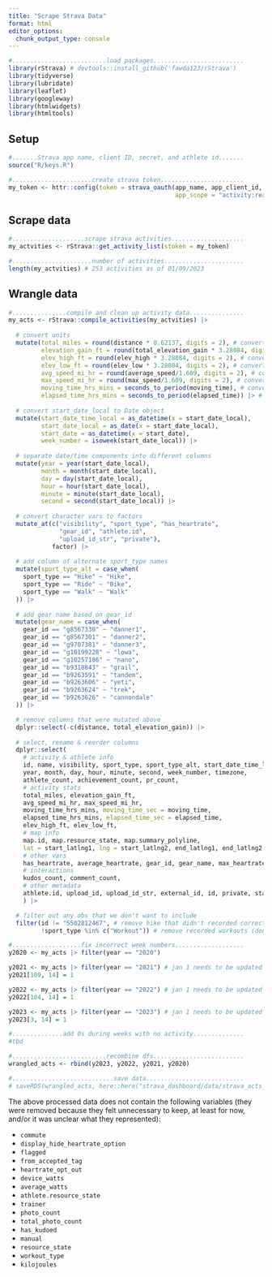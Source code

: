 ```yaml
---
title: "Scrape Strava Data"
format: html
editor_options: 
  chunk_output_type: console
---
```


```r
#..........................load packages.........................
library(rStrava) # devtools::install_github('fawda123/rStrava')
library(tidyverse)
library(lubridate)
library(leaflet)
library(googleway)
library(htmlwidgets)
library(htmltools)
```

## Setup

```r
#.......Strava app name, client ID, secret, and athlete id.......
source("R/keys.R")

#......................create strava token.......................
my_token <- httr::config(token = strava_oauth(app_name, app_client_id, app_secret,
                                              app_scope = "activity:read_all"))
```

## Scrape data

```r
#....................scrape strava activities....................
my_actvities <- rStrava::get_activity_list(stoken = my_token)

#......................number of activities......................
length(my_actvities) # 253 activities as of 01/09/2023
```

## Wrangle data

```r
#...............compile and clean up activity data...............
my_acts <- rStrava::compile_activities(my_actvities) |> 
  
  # convert units
  mutate(total_miles = round(distance * 0.62137, digits = 2), # convert km to miles
         elevation_gain_ft = round(total_elevation_gain * 3.28084, digits = 2), # convert meters to ft
         elev_high_ft = round(elev_high * 3.28084, digits = 2), # convert meters to ft
         elev_low_ft = round(elev_low * 3.28084, digits = 2), # convert meters to ft
         avg_speed_mi_hr = round(average_speed/1.609, digits = 2), # convert km/hr to mi/hr 
         max_speed_mi_hr = round(max_speed/1.609, digits = 2), # convert km/hr to mi/hr 
         moving_time_hrs_mins = seconds_to_period(moving_time), # convert sec to hr/min/sec
         elapsed_time_hrs_mins = seconds_to_period(elapsed_time)) |> # convert sec to hr/min/sec
  
  # convert start_date_local to Date object
  mutate(start_date_time_local = as_datetime(x = start_date_local),
         start_date_local = as_date(x = start_date_local),
         start_date = as_datetime(x = start_date),
         week_number = isoweek(start_date_local)) |> 
  
  # separate date/time components into different columns
  mutate(year = year(start_date_local), 
         month = month(start_date_local), 
         day = day(start_date_local), 
         hour = hour(start_date_local),
         minute = minute(start_date_local),
         second = second(start_date_local)) |> 
  
  # convert character vars to factors 
  mutate_at(c("visibility", "sport_type", "has_heartrate", 
              "gear_id", "athlete.id", 
              "upload_id_str", "private"), 
            factor) |> 
  
  # add column of alternate sport_type names
  mutate(sport_type_alt = case_when(
    sport_type == "Hike" ~ "Hike",
    sport_type == "Ride" ~ "Bike",
    sport_type == "Walk" ~ "Walk"
  )) |> 
  
  # add gear name based on gear_id
  mutate(gear_name = case_when(
    gear_id == "g8567330" ~ "danner1",
    gear_id == "g8567301" ~ "danner2",
    gear_id == "g9707381" ~ "danner3",
    gear_id == "g10199228" ~ "lowa",
    gear_id == "g10257186" ~ "nano",
    gear_id == "b9318843" ~ "grail",
    gear_id == "b9263591" ~ "tandem",
    gear_id == "b9263606" ~ "yeti",
    gear_id == "b9263624" ~ "trek",
    gear_id == "b9263626" ~ "cannondale"
  )) |> 

  # remove columns that were mutated above  
  dplyr::select(-c(distance, total_elevation_gain)) |> 
  
  # select, rename & reorder columns
  dplyr::select(
    # activity & athlete info
    id, name, visibility, sport_type, sport_type_alt, start_date_time_local, start_date_local,
    year, month, day, hour, minute, second, week_number, timezone, 
    athlete_count, achievement_count, pr_count,
    # activity stats
    total_miles, elevation_gain_ft, 
    avg_speed_mi_hr, max_speed_mi_hr, 
    moving_time_hrs_mins, moving_time_sec = moving_time, 
    elapsed_time_hrs_mins, elapsed_time_sec = elapsed_time, 
    elev_high_ft, elev_low_ft,
    # map info
    map.id, map.resource_state, map.summary_polyline, 
    lat = start_latlng1, lng = start_latlng2, end_latlng1, end_latlng2,
    # other vars
    has_heartrate, average_heartrate, gear_id, gear_name, max_heartrate,
    # interactions
    kudos_count, comment_count,
    # other metadata
    athlete.id, upload_id, upload_id_str, external_id, id, private, start_date, utc_offset
    ) |> 

  # filter out any obs that we don't want to include
  filter(id != "5502812467", # remove hike that didn't recorded correctly
         !sport_type %in% c("Workout")) # remove recorded workouts (don't have location data associated with them)

#...................fix incorrect week numbers...................
y2020 <- my_acts |> filter(year == "2020")

y2021 <- my_acts |> filter(year == "2021") # jan 1 needs to be updated to week_number 1
y2021[109, 14] = 1

y2022 <- my_acts |> filter(year == "2022") # jan 1 needs to be updated to week_number 1
y2022[104, 14] = 1

y2023 <- my_acts |> filter(year == "2023") # jan 1 needs to be updated to week_number 1
y2023[3, 14] = 1

#..............add 0s during weeks with no activity..............
#tbd

#..........................recombine dfs.........................
wrangled_acts <- rbind(y2023, y2022, y2021, y2020)

#............................save data...........................
# saveRDS(wrangled_acts, here::here("strava_dashboard/data/strava_acts_2023-01-09.rds"))
```

The above processed data does not contain the following variables (they were removed because they felt unnecessary to keep, at least for now, and/or it was unclear what they represented):

-   `commute`
-   `display_hide_heartrate_option`
-   `flagged`
-   `from_accepted_tag`
-   `heartrate_opt_out`
-   `device_watts`
-   `average_watts`
-   `athlete.resource_state`
-   `trainer`
-   `photo_count`
-   `total_photo_count`
-   `has_kudoed`
-   `manual`
-   `resource_state`
-   `workout_type`
-   `kilojoules`
